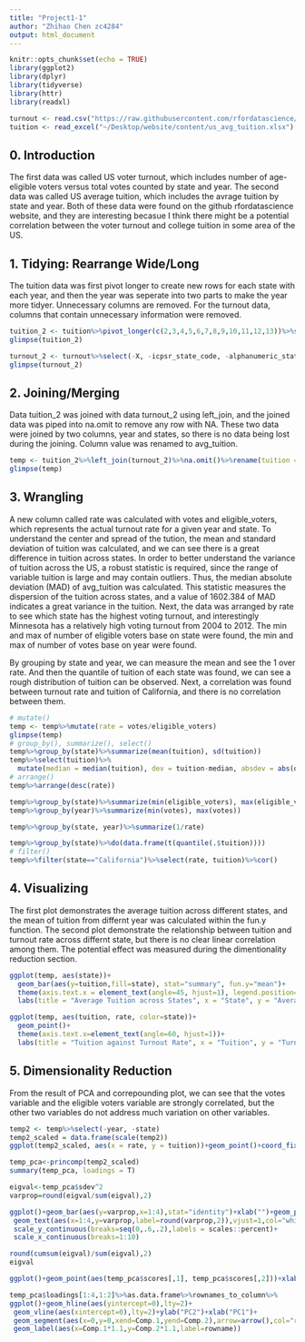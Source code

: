 ```yaml
---
title: "Project1-1"
author: "Zhihao Chen zc4284"
output: html_document
---
```


```r
knitr::opts_chunk$set(echo = TRUE)
library(ggplot2)
library(dplyr)
library(tidyverse)
library(httr)
library(readxl)

turnout <- read.csv("https://raw.githubusercontent.com/rfordatascience/tidytuesday/master/data/2018/2018-10-09/voter_turnout.csv")
tuition <- read_excel("~/Desktop/website/content/us_avg_tuition.xlsx")
```
## 0. Introduction
The first data was called US voter turnout, which includes number of age-eligible voters versus total votes counted by state and year. The second data was called US average tuition, which includes the avrage tuition by state and year. Both of these data were found on the github rfordatascience website, and they are interesting becasue I think there might be a potential correlation between the voter turnout and college tuition in some area of the US. 

## 1. Tidying: Rearrange Wide/Long
The tuition data was first pivot longer to create new rows for each state with each year, and then the year was seperate into two parts to make the year more tidyer. Unnecessary columns are removed. For the turnout data, columns that contain unnecessary information were removed. 
```r
tuition_2 <- tuition%>%pivot_longer(c(2,3,4,5,6,7,8,9,10,11,12,13))%>%separate(name, into=c("year","unknown"), convert=T)%>%rename(state = State)%>%select(-unknown)
glimpse(tuition_2)

turnout_2 <- turnout%>%select(-X, -icpsr_state_code, -alphanumeric_state_code)
glimpse(turnout_2)
```

## 2. Joining/Merging
Data tuition_2 was joined with data turnout_2 using left_join, and the joined data was piped into na.omit to remove any row with NA. These two data were joined by two columns, year and states, so there is no data being lost during the joining. Column value was renamed to avg_tuition. 
```r
temp <- tuition_2%>%left_join(turnout_2)%>%na.omit()%>%rename(tuition = value)
glimpse(temp)
```

## 3. Wrangling
A new column called rate was calculated with votes and eligible_voters, which represents the actual turnout rate for a given year and state. To understand the center and spread of the tution, the mean and standard deviation of tuition was calculated, and we can see there is a great difference in tuition across states. In order to better understand the variance of tuition across the US, a robust statistic is required, since the range of variable tuition is large and may contain outliers. Thus, the median absolute deviation (MAD) of avg_tuition was calculated. This statistic measures the dispersion of the tuition across states, and a value of 1602.384 of MAD indicates a great variance in the tuition. Next, the data was arranged by rate to see which state has the highest voting turnout, and interestingly Minnesota has a relatively high voting turnout from 2004 to 2012. The min and max of number of eligible voters base on state were found, the min and max of number of votes base on year were found.

By grouping by state and year, we can measure the mean and see the 1 over rate. And then the quantile of tuition of each state was found, we can see a rough distribution of tuition can be observed. Next, a correlation was found between turnout rate and tuition of California, and there is no correlation between them. 
```r
# mutate()
temp <- temp%>%mutate(rate = votes/eligible_voters)
glimpse(temp)
# group_by(), summarize(), select()
temp%>%group_by(state)%>%summarize(mean(tuition), sd(tuition))
temp%>%select(tuition)%>% 
  mutate(median = median(tuition), dev = tuition-median, absdev = abs(dev), MAD=median(absdev))
# arrange()
temp%>%arrange(desc(rate))

temp%>%group_by(state)%>%summarize(min(eligible_voters), max(eligible_voters))
temp%>%group_by(year)%>%summarize(min(votes), max(votes))

temp%>%group_by(state, year)%>%summarize(1/rate)

temp%>%group_by(state)%>%do(data.frame(t(quantile(.$tuition))))
# filter()
temp%>%filter(state=="California")%>%select(rate, tuition)%>%cor()
```

## 4. Visualizing
The first plot demonstrates the average tuition across different states, and the mean of tuition from differnt year was calculated within the fun.y function. The second plot demonstrate the relationship between tuition and turnout rate across differnt state, but there is no clear linear correlation among them. The potential effect was measured during the dimentionality reduction section. 
```r
ggplot(temp, aes(state))+
  geom_bar(aes(y=tuition,fill=state), stat="summary", fun.y="mean")+ 
  theme(axis.text.x = element_text(angle=45, hjust=1), legend.position="none")+
  labs(title = "Average Tuition across States", x = "State", y = "Average Tuition")

ggplot(temp, aes(tuition, rate, color=state))+
  geom_point()+
  theme(axis.text.x=element_text(angle=60, hjust=1))+
  labs(title = "Tuition against Turnout Rate", x = "Tuition", y = "Turnout Rate")
```

## 5. Dimensionality Reduction
From the result of PCA and correpounding plot, we can see that the votes variable and the eligible voters variable are strongly correlated, but the other two variables do not address much variation on other variables. 
```r
temp2 <- temp%>%select(-year, -state)
temp2_scaled = data.frame(scale(temp2))
ggplot(temp2_scaled, aes(x = rate, y = tuition))+geom_point()+coord_fixed()

temp_pca<-princomp(temp2_scaled)
summary(temp_pca, loadings = T)

eigval<-temp_pca$sdev^2
varprop=round(eigval/sum(eigval),2)

ggplot()+geom_bar(aes(y=varprop,x=1:4),stat="identity")+xlab("")+geom_path(aes(y=varprop,x=1:4))+
 geom_text(aes(x=1:4,y=varprop,label=round(varprop,2)),vjust=1,col="white",size=5)+
 scale_y_continuous(breaks=seq(0,.6,.2),labels = scales::percent)+
 scale_x_continuous(breaks=1:10)

round(cumsum(eigval)/sum(eigval),2) 
eigval

ggplot()+geom_point(aes(temp_pca$scores[,1], temp_pca$scores[,2]))+xlab("PC1")+ylab("PC2")

temp_pca$loadings[1:4,1:2]%>%as.data.frame%>%rownames_to_column%>%
ggplot()+geom_hline(aes(yintercept=0),lty=2)+
 geom_vline(aes(xintercept=0),lty=2)+ylab("PC2")+xlab("PC1")+
 geom_segment(aes(x=0,y=0,xend=Comp.1,yend=Comp.2),arrow=arrow(),col="red")+
 geom_label(aes(x=Comp.1*1.1,y=Comp.2*1.1,label=rowname))
```